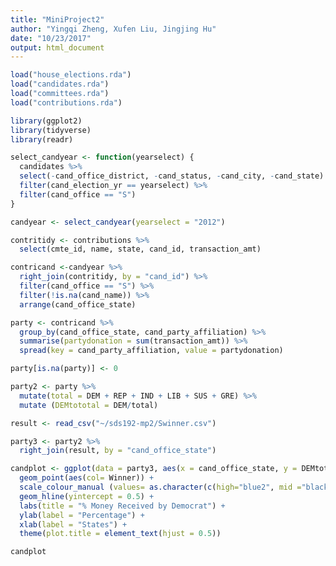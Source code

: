 ```yaml
---
title: "MiniProject2"
author: "Yingqi Zheng, Xufen Liu, Jingjing Hu"
date: "10/23/2017"
output: html_document
---
```


```R
load("house_elections.rda")
load("candidates.rda")
load("committees.rda")
load("contributions.rda")
```

```R
library(ggplot2)
library(tidyverse)
library(readr)
```

```R
select_candyear <- function(yearselect) {
  candidates %>%
  select(-cand_office_district, -cand_status, -cand_city, -cand_state) %>%
  filter(cand_election_yr == yearselect) %>%
  filter(cand_office == "S") 
}

candyear <- select_candyear(yearselect = "2012")

contritidy <- contributions %>%
  select(cmte_id, name, state, cand_id, transaction_amt)
```


```r
contricand <-candyear %>%
  right_join(contritidy, by = "cand_id") %>%
  filter(cand_office == "S") %>%
  filter(!is.na(cand_name)) %>%
  arrange(cand_office_state)
```

```R
party <- contricand %>%
  group_by(cand_office_state, cand_party_affiliation) %>%
  summarise(partydonation = sum(transaction_amt)) %>%
  spread(key = cand_party_affiliation, value = partydonation)

party[is.na(party)] <- 0
```

```R
party2 <- party %>%
  mutate(total = DEM + REP + IND + LIB + SUS + GRE) %>%
  mutate (DEMtototal = DEM/total)
```

```r
result <- read_csv("~/sds192-mp2/Swinner.csv")

party3 <- party2 %>%
  right_join(result, by = "cand_office_state")
```

```r
candplot <- ggplot(data = party3, aes(x = cand_office_state, y = DEMtototal), alpha = 0.2) + 
  geom_point(aes(col= Winner)) +
  scale_colour_manual (values= as.character(c(high="blue2", mid ="black", low = "red2"))) +
  geom_hline(yintercept = 0.5) +  
  labs(title = "% Money Received by Democrat") +
  ylab(label = "Percentage") +
  xlab(label = "States") +
  theme(plot.title = element_text(hjust = 0.5))

candplot
```
